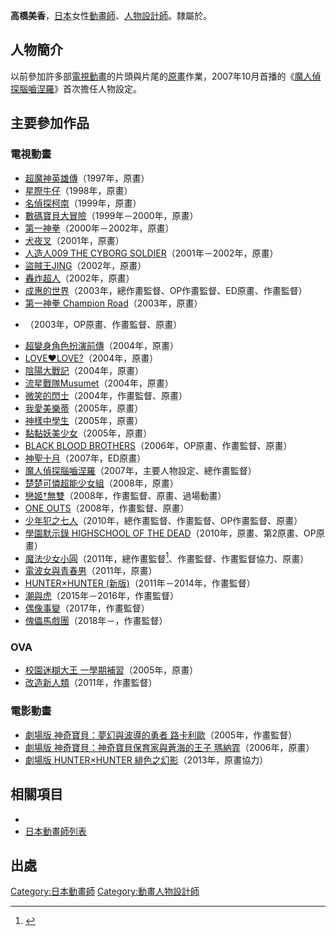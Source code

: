 {{multiple issues|
{{Notability Unreferenced|time=2016-07-15T10:32:20+00:00}}
{{Primarysources|time=2016-07-15T10:32:20+00:00}}
}}
{{noteTA|G1=Anime}}
{{japanese|japanese=高橋 美香|kana=たかはし みか|romaji=Takahashi Mika}}
'''高橋美香'''{{bd|||}}，[[日本|日本]]女性[[動畫師|動畫師]]、[[人物設計|人物設計師]]。隸屬於{{link-ja|Studio LIVE|スタジオ・ライブ}}。

== 人物簡介 ==
以前參加許多部[[電視動畫|電視動畫]]的片頭與片尾的[[原畫|原畫]]作業，2007年10月首播的《[[魔人偵探腦嚙涅羅|魔人偵探腦嚙涅羅]]》首次擔任人物設定。

== 主要參加作品 ==
=== 電視動畫 ===
* [[魔神英雄傳系列|超魔神英雄傳]]（1997年，原畫）
* [[星際牛仔|星際牛仔]]（1998年，原畫）
* [[名偵探柯南_(動畫)|名偵探柯南]]（1999年，原畫）
* [[數碼寶貝大冒險|數碼寶貝大冒險]]（1999年－2000年，原畫）
* [[第一神拳|第一神拳]]（2000年－2002年，原畫）
* [[犬夜叉|犬夜叉]]（2001年，原畫）
* [[人造人009_(動畫)|人造人009 THE CYBORG SOLDIER]]（2001年－2002年，原畫）
* [[盜賊王JING|盜賊王JING]]（2002年，原畫）
* [[轟炸超人|轟炸超人]]（2002年，原畫）
* [[成惠的世界|成惠的世界]]（2003年，總作畫監督、OP作畫監督、ED原畫、作畫監督）
* [[第一神拳|第一神拳 Champion Road]]（2003年，原畫）
* {{link-ja|F-ZERO 法爾康傳說|F-ZERO ファルコン伝説}}（2003年，OP原畫、作畫監督、原畫）
* [[超變身角色扮演前傳|超變身角色扮演前傳]]（2004年，原畫）
* [[LOVE♥LOVE?|LOVE♥LOVE?]]（2004年，原畫）
* [[陰陽大戰記|陰陽大戰記]]（2004年，原畫）
* [[流星戰隊Musumet|流星戰隊Musumet]]（2004年，原畫）
* [[微笑的閃士|微笑的閃士]]（2004年，作畫監督、原畫）
* [[奇幻魔法Melody|我愛美樂蒂]]（2005年，原畫）
* [[神是中學生|神樣中學生]]（2005年，原畫）
* [[黏黏妖美少女|黏黏妖美少女]]（2005年，原畫）
* [[BLACK_BLOOD_BROTHERS|BLACK BLOOD BROTHERS]]（2006年，OP原畫、作畫監督、原畫）
* [[神聖十月|神聖十月]]（2007年，ED原畫）
* [[魔人偵探腦嚙涅羅|魔人偵探腦嚙涅羅]]（2007年，主要人物設定、總作畫監督）
* [[楚楚可憐超能少女組|楚楚可憐超能少女組]]（2008年，原畫）
* [[戀姬†無雙|戀姬†無雙]]（2008年，作畫監督、原畫、過場動畫）
* [[ONE_OUTS|ONE OUTS]]（2008年，作畫監督、原畫）
* [[少年犯之七人|少年犯之七人]]（2010年，總作畫監督、作畫監督、OP作畫監督、原畫）
* [[學園默示錄|學園默示錄 HIGHSCHOOL OF THE DEAD]]（2010年，原畫、第2原畫、OP原畫）
* [[魔法少女小圓|魔法少女小圓]]（2011年，總作畫監督<ref>{{Cite web|publisher=電視動畫「魔法少女小圓」公式官網|url=http://www.madoka-magica.com/tv/staff/index.html|title=製作人員&配音員|accessdate=2016-07-15|language=ja|archive-date=2015-10-13|archive-url=https://web.archive.org/web/20151013042115/http://www.madoka-magica.com/tv/staff/index.html|dead-url=no}}</ref>、作畫監督、作畫監督協力、原畫）
* [[電波女&青春男|電波女與青春男]]（2011年，原畫）
* [[HUNTER×HUNTER|HUNTER×HUNTER (新版)]]（2011年－2014年，作畫監督）
* [[潮與虎|潮與虎]]（2015年－2016年，作畫監督）
* [[偶像事變|偶像事變]]（2017年，作畫監督）
* [[傀儡馬戲團|傀儡馬戲團]]（2018年－，作畫監督）

=== OVA ===
* [[校園迷糊大王|校園迷糊大王 一學期補習]]（2005年，原畫）
* [[改造新人類|改造新人類]]（2011年，作畫監督）

=== 電影動畫 ===
* [[神奇寶貝劇場版：夢幻與波導的勇者_路卡利歐|劇場版 神奇寶貝：夢幻與波導的勇者 路卡利歐]]（2005年，作畫監督）
* [[神奇寶貝劇場版：神奇寶貝保育家與蒼海的王子_瑪納霏|劇場版 神奇寶貝：神奇寶貝保育家與蒼海的王子 瑪納霏]]（2006年，原畫）
* [[獵人：緋色之幻影|劇場版 HUNTER×HUNTER 緋色之幻影]]（2013年，原畫協力）

== 相關項目 ==
* {{link-ja|Studio LIVE|スタジオ・ライブ}}
* [[日本動畫師列表|日本動畫師列表]]

== 出處 ==
{{reflist}}

{{DEFAULTSORT:Takahashi Mika}}
[[Category:日本動畫師|Category:日本動畫師]]
[[Category:動畫人物設計師|Category:動畫人物設計師]]
